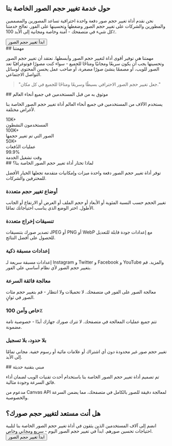
<Section id="hero">
<div className="text-center py-12 px-4 bg-gradient-to-br from-purple-50 via-purple-50 to-purple-100 dark:from-emerald-950/20 dark:via-teal-950/20 dark:to-cyan-950/20 rounded-lg mb-8">
  <h1 className="text-3xl md:text-4xl font-heading font-bold mb-6 text-foreground">
    حول خدمة تغيير حجم الصور الخاصة بنا
  </h1>
  <p className="text-lg text-foreground mb-8 leading-relaxed max-w-3xl mx-auto">
    نحن نقدم أداة تغيير حجم صور دفعة واحدة احترافية تساعد المصورين والمصممين والمطورين والشركات على تغيير حجم الصور وضغطها وتحسينها على الفور. تعالج خدمتنا كل شيء في متصفحك - آمنة وخاصة ومجانية إلى الأبد 100٪.
  </p>
  <Button asChild size="lg" variant="outline" className="text-primary hover:text-primary/80 font-bold">
    <Link href="/">
      <ImageIcon className="h-5 w-5 mr-2" />
      ابدأ تغيير حجم الصور
    </Link>
  </Button>
</div>
</Section>

<Section id="mission">
## مهمتنا

مهمتنا هي توفير أقوى أداة لتغيير حجم الصور وأبسطها. نعتقد أن تغيير حجم الصور وتحسينها يجب أن يكون سريعًا ومجانيًا ومتاحًا للجميع - سواء كنت مصورًا فوتوغرافيًا تعد الصور للويب، أو مصممًا ينشئ صورًا مصغرة، أو صاحب عمل يحسن المحتوى لوسائل التواصل الاجتماعي.

<div className="bg-card border rounded-lg p-8 my-6 text-center">
  <blockquote className="text-xl italic text-foreground">
    "جعل تغيير حجم الصور الاحترافي بسيطًا وسريعًا ومتاحًا للجميع في كل مكان."
  </blockquote>
</div>
</Section>

<Section id="stats">
## موثوق به من قبل المستخدمين في جميع أنحاء العالم

يستخدم الآلاف من المستخدمين في جميع أنحاء العالم أداة تغيير حجم الصور الخاصة بنا لأغراض مختلفة.

<div className="grid grid-cols-2 md:grid-cols-4 gap-8 my-8">
  <div className="text-center">
    <div className="inline-flex items-center justify-center w-16 h-16 bg-primary/10 dark:bg-primary/10 rounded-full mb-4">
      <Users className="h-8 w-8 text-primary dark:text-primary" />
    </div>
    <div className="text-3xl font-heading font-bold text-foreground mb-2">10K+</div>
    <div className="text-sm text-foreground">المستخدمون النشطون</div>
  </div>
  
  <div className="text-center">
    <div className="inline-flex items-center justify-center w-16 h-16 bg-primary/10 dark:bg-primary/10 rounded-full mb-4">
      <ImageIcon className="h-8 w-8 text-primary dark:text-primary" />
    </div>
    <div className="text-3xl font-heading font-bold text-foreground mb-2">100K+</div>
    <div className="text-sm text-foreground">الصور التي تم تغيير حجمها</div>
  </div>
  
  <div className="text-center">
    <div className="inline-flex items-center justify-center w-16 h-16 bg-primary/10 dark:bg-primary/10 rounded-full mb-4">
      <Globe className="h-8 w-8 text-primary dark:text-primary" />
    </div>
    <div className="text-3xl font-heading font-bold text-foreground mb-2">50K+</div>
    <div className="text-sm text-foreground">عمليات الدُفعات</div>
  </div>
  
  <div className="text-center">
    <div className="inline-flex items-center justify-center w-16 h-16 bg-primary/10 dark:bg-primary/10 rounded-full mb-4">
      <Award className="h-8 w-8 text-primary dark:text-primary" />
    </div>
    <div className="text-3xl font-heading font-bold text-foreground mb-2">99.9%</div>
    <div className="text-sm text-foreground">وقت تشغيل الخدمة</div>
  </div>
</div>
</Section>

<Section id="features">
## لماذا تختار أداة تغيير حجم الصور الخاصة بنا؟

توفر أداة تغيير حجم الصور دفعة واحدة ميزات وإمكانيات متقدمة تجعلها الخيار الأفضل للمحترفين والشركات.

<div className="grid md:grid-cols-2 lg:grid-cols-3 gap-8 my-8">
  <div className="bg-card border rounded-lg p-6 hover:shadow-lg transition-shadow">
    <div className="inline-flex items-center justify-center w-12 h-12 bg-primary/10 dark:bg-primary/10 rounded-lg mb-4">
      <Maximize2 className="h-6 w-6 text-primary dark:text-primary" />
    </div>
    <h3 className="text-xl font-heading font-bold mb-3">أوضاع تغيير حجم متعددة</h3>
    <p className="text-foreground">تغيير الحجم حسب النسبة المئوية أو الأبعاد أو حجم الملف أو العرض أو الارتفاع أو الجانب الأطول. اختر الوضع الذي يناسب احتياجاتك تمامًا.</p>
  </div>
  
  <div className="bg-card border rounded-lg p-6 hover:shadow-lg transition-shadow">
    <div className="inline-flex items-center justify-center w-12 h-12 bg-primary/10 dark:bg-primary/10 rounded-lg mb-4">
      <Monitor className="h-6 w-6 text-primary dark:text-primary" />
    </div>
    <h3 className="text-xl font-heading font-bold mb-3">تنسيقات إخراج متعددة</h3>
    <p className="text-foreground">تصدير صورك بتنسيقات JPEG أو PNG أو WebP مع إعدادات جودة قابلة للتعديل للحصول على أفضل النتائج.</p>
  </div>
  
  <div className="bg-card border rounded-lg p-6 hover:shadow-lg transition-shadow">
    <div className="inline-flex items-center justify-center w-12 h-12 bg-primary/10 dark:bg-primary/10 rounded-lg mb-4">
      <Smartphone className="h-6 w-6 text-primary dark:text-primary" />
    </div>
    <h3 className="text-xl font-heading font-bold mb-3">إعدادات مسبقة ذكية</h3>
    <p className="text-foreground">إعدادات مسبقة سريعة لـ Instagram و Twitter و Facebook و YouTube والمزيد. قم بتغيير حجم الصور لأي نظام أساسي على الفور.</p>
  </div>
  
  <div className="bg-card border rounded-lg p-6 hover:shadow-lg transition-shadow">
    <div className="inline-flex items-center justify-center w-12 h-12 bg-primary/10 dark:bg-primary/10 rounded-lg mb-4">
      <Zap className="h-6 w-6 text-primary dark:text-primary" />
    </div>
    <h3 className="text-xl font-heading font-bold mb-3">معالجة فائقة السرعة</h3>
    <p className="text-foreground">معالجة الصور على الفور في متصفحك. لا تحميلات ولا انتظار - قم بتغيير حجم مئات الصور في ثوانٍ.</p>
  </div>
  
  <div className="bg-card border rounded-lg p-6 hover:shadow-lg transition-shadow">
    <div className="inline-flex items-center justify-center w-12 h-12 bg-primary/10 dark:bg-primary/10 rounded-lg mb-4">
      <Shield className="h-6 w-6 text-primary dark:text-primary" />
    </div>
    <h3 className="text-xl font-heading font-bold mb-3">خاص وآمن 100٪</h3>
    <p className="text-foreground">تتم جميع عمليات المعالجة في متصفحك. لا تترك صورك جهازك أبدًا - خصوصية تامة مضمونة.</p>
  </div>
  
  <div className="bg-card border rounded-lg p-6 hover:shadow-lg transition-shadow">
    <div className="inline-flex items-center justify-center w-12 h-12 bg-primary/10 dark:bg-primary/10 rounded-lg mb-4">
      <Globe className="h-6 w-6 text-primary dark:text-primary" />
    </div>
    <h3 className="text-xl font-heading font-bold mb-3">بلا حدود، بلا تسجيل</h3>
    <p className="text-foreground">تغيير حجم صور غير محدودة دون أي اشتراك أو علامات مائية أو رسوم خفية. مجاني تمامًا إلى الأبد.</p>
  </div>
</div>
</Section>

<Section id="technology">
## مبني بتقنية حديثة

تم تصميم أداة تغيير حجم الصور الخاصة بنا باستخدام أحدث تقنيات الويب لضمان أداء فائق السرعة وجودة مثالية.

<InfoBox type="success" title="معالجة من جانب العميل">
مدعوم من Canvas API لمعالجة دقيقة للصور بالكامل في متصفحك، مما يضمن السرعة والخصوصية.
</InfoBox>
</Section>

<Section id="cta">
<div className="text-center py-16 px-4 bg-gradient-to-br from-purple-50 via-purple-50 to-purple-100 dark:from-emerald-950/20 dark:via-teal-950/20 dark:to-cyan-950/20 text-white rounded-lg my-8">
  <h2 className="text-3xl md:text-4xl font-heading font-bold mb-6">
    هل أنت مستعد لتغيير حجم صورك؟
  </h2>
  <div className="text-xl mb-8 opacity-90 max-w-2xl mx-auto">
    انضم إلى آلاف المستخدمين الذين يثقون في أداة تغيير حجم الصور الخاصة بنا لتلبية احتياجات تحسين صورهم. ابدأ في تغيير حجم الصور اليوم - سريع ومجاني وخاص.
  </div>
  <Button asChild size="lg" variant="outline" className="bg-white !text-primary hover:bg-gray-100">
    <Link href="/">
      <ImageIcon className="h-5 w-5 mr-2" />
      ابدأ تغيير حجم الصور
    </Link>
  </Button>
</div>
</Section>
